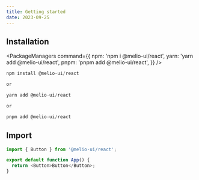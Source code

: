 ```yaml
---
title: Getting started
date: 2023-09-25
---
```


## Installation

<PackageManagers
  command={{
    npm: 'npm i @melio-ui/react',
    yarn: 'yarn add @melio-ui/react',
    pnpm: 'pnpm add @melio-ui/react',
  }}
/>

```js
npm install @melio-ui/react

or

yarn add @melio-ui/react

or

pnpm add @melio-ui/react
```

## Import

```js
import { Button } from '@melio-ui/react';

export default function App() {
  return <Button>Button</Button>;
}
```
